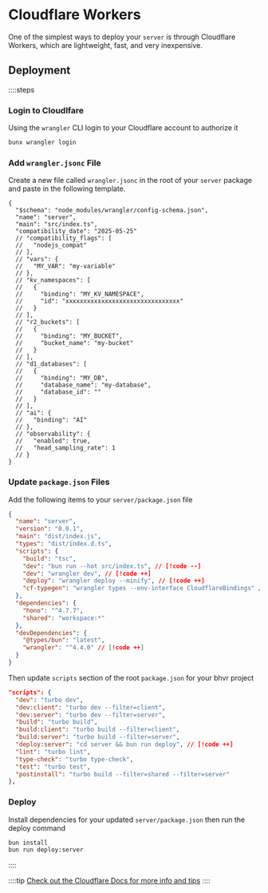 # Cloudflare Workers

One of the simplest ways to deploy your `server` is through Cloudflare Workers, which are lightweight, fast, and very inexpensive.

## Deployment

::::steps

### Login to Cloudlfare

Using the `wrangler` CLI login to your Cloudflare account to authorize it

```bash [!terminal]
bunx wrangler login
```

### Add `wrangler.jsonc` File

Create a new file called `wrangler.jsonc` in the root of your `server` package and paste in the following template.

```jsonc
{
  "$schema": "node_modules/wrangler/config-schema.json",
  "name": "server",
  "main": "src/index.ts",
  "compatibility_date": "2025-05-25"
  // "compatibility_flags": [
  //   "nodejs_compat"
  // ],
  // "vars": {
  //   "MY_VAR": "my-variable"
  // },
  // "kv_namespaces": [
  //   {
  //     "binding": "MY_KV_NAMESPACE",
  //     "id": "xxxxxxxxxxxxxxxxxxxxxxxxxxxxxxxx"
  //   }
  // ],
  // "r2_buckets": [
  //   {
  //     "binding": "MY_BUCKET",
  //     "bucket_name": "my-bucket"
  //   }
  // ],
  // "d1_databases": [
  //   {
  //     "binding": "MY_DB",
  //     "database_name": "my-database",
  //     "database_id": ""
  //   }
  // ],
  // "ai": {
  //   "binding": "AI"
  // },
  // "observability": {
  //   "enabled": true,
  //   "head_sampling_rate": 1
  // }
}
```

### Update `package.json` Files

Add the following items to your `server/package.json` file

```json
{
  "name": "server",
  "version": "0.0.1",
  "main": "dist/index.js",
  "types": "dist/index.d.ts",
  "scripts": {
    "build": "tsc",
    "dev": "bun run --hot src/index.ts", // [!code --]
    "dev": "wrangler dev", // [!code ++]
    "deploy": "wrangler deploy --minify", // [!code ++]
    "cf-typegen": "wrangler types --env-interface CloudflareBindings" // [!code ++]
  },
  "dependencies": {
    "hono": "^4.7.7",
    "shared": "workspace:*"
  },
  "devDependencies": {
    "@types/bun": "latest",
    "wrangler": "^4.4.0" // [!code ++]
  }
}
```

Then update `scripts` section of the root `package.json` for your bhvr project

```json
"scripts": {
  "dev": "turbo dev",
  "dev:client": "turbo dev --filter=client",
  "dev:server": "turbo dev --filter=server",
  "build": "turbo build",
  "build:client": "turbo build --filter=client",
  "build:server": "turbo build --filter=server",
  "deploy:server": "cd server && bun run deploy", // [!code ++]
  "lint": "turbo lint",
  "type-check": "turbo type-check",
  "test": "turbo test",
  "postinstall": "turbo build --filter=shared --filter=server"
},
```

### Deploy

Install dependencies for your updated `server/package.json` then run the deploy command

```bash [!terminal]
bun install
bun run deploy:server
```

::::

::::tip
[Check out the Cloudflare Docs for more info and tips](https://developers.cloudflare.com/workers/)
::::
